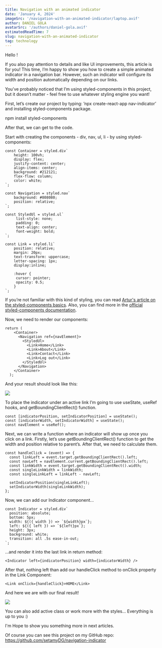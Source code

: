 ```yaml
---
title: Navigation with an animated indicator
date: 'January 4, 2024'
imageSrc: '/navigation-with-an-animated-indicator/laptop.avif'
author: DANIEL GOLA
avatarSrc: '/authors/daniel-gola.avif'
estimatedReadTime: 7
slug: navigation-with-an-animated-indicator
tag: technology
---
```

Hello !

If you also pay attention to details and like UI improvements, this article is for you! This time, I’m happy to show you how to create a simple animated indicator in a navigation bar. However, such an indicator will configure its width and position automatically depending on our links.

You’ve probably noticed that I’m using styled-components in this project, but it doesn’t matter - feel free to use whatever styling engine you want!

First, let’s create our project by typing: ’npx create-react-app nav-indicator’ and installing styled-components package.

npm install styled-components

After that, we can get to the code.

Start with creating the components - div, nav, ul, li - by using styled-components:

```
const Container = styled.div`
  	height: 100vh;
 	display: flex;
 	justify-content: center;
 	align-items: center;
	background: #212121;
	flex-flow: column;
 	color: white;
`;

const Navigation = styled.nav`
  	background: #808080;
  	position: relative;
`;

const StyledUl = styled.ul`
 	 list-style: none;
 	 padding: 0;
 	 text-align: center;
 	 font-weight: bold;
`;

const Link = styled.li`
 	position: relative;
  	margin: 20px;
  	text-transform: uppercase;
  	letter-spacing: 1px;
   	display:inline;

  	:hover {
   	 cursor: pointer;
   	 opacity: 0.5;
 	}
`;
```

If you’re not familiar with this kind of styling, you can read [Artur's article on the styled-components basics](https://codetain.com/blog/how-to-style-with-styled-components). Also, you can find more in the [official styled-components documentation](https://styled-components.com/).

Now, we need to render our components:

```
return (
    <Container>
      <Navigation ref={navElement}>
        <StyledUl>
          <Link>Home</Link>
          <Link>About</Link>
          <Link>Contact</Link>
          <Link>Log out</Link>
        </StyledUl>
      </Navigation>
    </Container>
  );
```

And your result should look like this:

![](/navigation-with-an-animated-indicator/navigation-with-an-animated-indicator-tip1.avif)

To place the indicator under an active link I’m going to use useState, useRef hooks, and getBoundingClientRect() function.

```
const [indicatorPosition, setIndicatorPosition] = useState();
const [indicatorWidth, setIndicatorWidth] = useState();
const navElement = useRef();
```

Next, we can write a function where an indicator will show up once you click on a link. Firstly, let’s use getBoundingClientRect() function to get the width and position relative to parent’s. After that, we need to calculate them.

```
const handleClick = (event) => {
  const linkLeft = event.target.getBoundingClientRect().left;
  const navLeft = navElement.current.getBoundingClientRect().left;
  const linkWidth = event.target.getBoundingClientRect().width;
  const singleLinkWidth = linkWidth;
  const singleLinkLeft = linkLeft - navLeft;

  setIndicatorPosition(singleLinkLeft);
  setIndicatorWidth(singleLinkWidth);
};
```

Now, we can add our Indicator component...

```
const Indicator = styled.div`
  position: absolute;
  bottom: 5px;
  width: ${({ width }) => `${width}px`};
  left: ${({ left }) => `${left}px`};
  height: 3px;
  background: white;
  transition: all .5s ease-in-out;
`;
```

...and render it into the last link in return method:

```
<Indicator left={indicatorPosition} width={indicatorWidth} />
```

After that, nothing left than add our handleClick method to onClick property in the Link Component:

```
<Link onClick={handleClick}>HOME</Link>
```

And here we are with our final result!

![](/navigation-with-an-animated-indicator/navigation-with-an-animated-indicator-tip2.avif)

You can also add active class or work more with the styles... Everything is up to you :)

I'm Hope to show you something more in next articles.

Of course you can see this project on my GitHub repo: https://github.com/setamyDG/navigation-indicator

